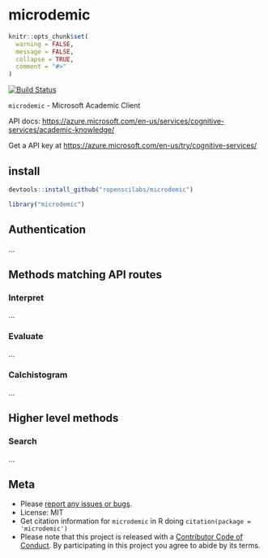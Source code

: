 microdemic
==========

```r
knitr::opts_chunk$set(
  warning = FALSE,
  message = FALSE,
  collapse = TRUE,
  comment = "#>"
)
```

[![Build Status](https://api.travis-ci.org/ropenscilabs/microdemic.png?branch=master)](https://travis-ci.org/ropenscilabs/microdemic)

`microdemic` - Microsoft Academic Client

API docs: <https://azure.microsoft.com/en-us/services/cognitive-services/academic-knowledge/>

Get a API key at <https://azure.microsoft.com/en-us/try/cognitive-services/>

## install

```r
devtools::install_github("ropenscilabs/microdemic")
```

```r
library("microdemic")
```

## Authentication

...

## Methods matching API routes

### Interpret

...

### Evaluate

...

### Calchistogram

...

## Higher level methods

### Search

...

## Meta

* Please [report any issues or bugs](https://github.com/ropenscilabs/microdemic/issues).
* License: MIT
* Get citation information for `microdemic` in R doing `citation(package = 'microdemic')`
* Please note that this project is released with a [Contributor Code of Conduct](CONDUCT.md). By participating in this project you agree to abide by its terms.
